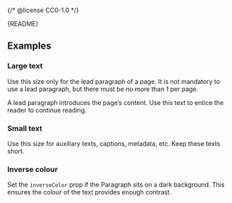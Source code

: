 {/* @license CC0-1.0 */}


<Meta of={ParagraphStories} />

<Markdown>{README}</Markdown>

<Primary />

<Controls />

## Examples

### Large text

Use this size only for the lead paragraph of a page.
It is not mandatory to use a lead paragraph, but there must be no more than 1 per page.

A lead paragraph introduces the page’s content.
Use this text to entice the reader to continue reading.

<Canvas of={ParagraphStories.LargeText} />

### Small text

Use this size for auxiliary texts, captions, metadata, etc.
Keep these texts short.

<Canvas of={ParagraphStories.SmallText} />

### Inverse colour

Set the `inverseColor` prop if the Paragraph sits on a dark background.
This ensures the colour of the text provides enough contrast.

<Canvas of={ParagraphStories.InverseColour} />
